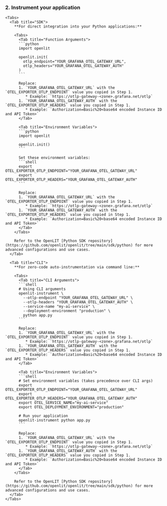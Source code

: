 ### 2. Instrument your application
    <Tabs>
      <Tab title="SDK">
        **For direct integration into your Python applications:**
        
        <Tabs>
          <Tab title="Function Arguments">
          ```python
          import openlit

          openlit.init(
            otlp_endpoint="YOUR_GRAFANA_OTEL_GATEWAY_URL", 
            otlp_headers="YOUR_GRAFANA_OTEL_GATEWAY_AUTH"
          )
          ```

          Replace:
          1. `YOUR_GRAFANA_OTEL_GATEWAY_URL` with the `OTEL_EXPORTER_OTLP_ENDPOINT` value you copied in Step 1.
             * Example: `https://otlp-gateway-<zone>.grafana.net/otlp`
          1. `YOUR_GRAFANA_OTEL_GATEWAY_AUTH` with the `OTEL_EXPORTER_OTLP_HEADERS` value you copied in Step 1.
             * Example: `Authorization=Basic%20<base64 encoded Instance ID and API Token>`
          </Tab>
          
          <Tab title="Environment Variables">
          ```python
          import openlit

          openlit.init()
          ```

          Set these environment variables:
          ```shell
          export OTEL_EXPORTER_OTLP_ENDPOINT="YOUR_GRAFANA_OTEL_GATEWAY_URL"
          export OTEL_EXPORTER_OTLP_HEADERS="YOUR_GRAFANA_OTEL_GATEWAY_AUTH"
          ```

          Replace:
          1. `YOUR_GRAFANA_OTEL_GATEWAY_URL` with the `OTEL_EXPORTER_OTLP_ENDPOINT` value you copied in Step 1.
             * Example: `https://otlp-gateway-<zone>.grafana.net/otlp`
          1. `YOUR_GRAFANA_OTEL_GATEWAY_AUTH` with the `OTEL_EXPORTER_OTLP_HEADERS` value you copied in Step 1.
             * Example: `Authorization=Basic%20<base64 encoded Instance ID and API Token>`
          </Tab>
        </Tabs>

        Refer to the OpenLIT [Python SDK repository](https://github.com/openlit/openlit/tree/main/sdk/python) for more advanced configurations and use cases.
      </Tab>
      
      <Tab title="CLI">
        **For zero-code auto-instrumentation via command line:**
        
        <Tabs>
          <Tab title="CLI Arguments">
          ```shell
          # Using CLI arguments
          openlit-instrument \
            --otlp-endpoint "YOUR_GRAFANA_OTEL_GATEWAY_URL" \
            --otlp-headers "YOUR_GRAFANA_OTEL_GATEWAY_AUTH" \
            --service-name "my-ai-service" \
            --deployment-environment "production" \
            python app.py
          ```
          
          Replace:
          1. `YOUR_GRAFANA_OTEL_GATEWAY_URL` with the `OTEL_EXPORTER_OTLP_ENDPOINT` value you copied in Step 1.
             * Example: `https://otlp-gateway-<zone>.grafana.net/otlp`
          1. `YOUR_GRAFANA_OTEL_GATEWAY_AUTH` with the `OTEL_EXPORTER_OTLP_HEADERS` value you copied in Step 1.
             * Example: `Authorization=Basic%20<base64 encoded Instance ID and API Token>`
          </Tab>
          
          <Tab title="Environment Variables">
          ```shell
          # Set environment variables (takes precedence over CLI args)
          export OTEL_EXPORTER_OTLP_ENDPOINT="YOUR_GRAFANA_OTEL_GATEWAY_URL"
          export OTEL_EXPORTER_OTLP_HEADERS="YOUR_GRAFANA_OTEL_GATEWAY_AUTH"
          export OTEL_SERVICE_NAME="my-ai-service"
          export OTEL_DEPLOYMENT_ENVIRONMENT="production"
          
          # Run your application
          openlit-instrument python app.py
          ```
          
          Replace:
          1. `YOUR_GRAFANA_OTEL_GATEWAY_URL` with the `OTEL_EXPORTER_OTLP_ENDPOINT` value you copied in Step 1.
             * Example: `https://otlp-gateway-<zone>.grafana.net/otlp`
          1. `YOUR_GRAFANA_OTEL_GATEWAY_AUTH` with the `OTEL_EXPORTER_OTLP_HEADERS` value you copied in Step 1.
             * Example: `Authorization=Basic%20<base64 encoded Instance ID and API Token>`
          </Tab>
        </Tabs>

        Refer to the OpenLIT [Python SDK repository](https://github.com/openlit/openlit/tree/main/sdk/python) for more advanced configurations and use cases.
      </Tab>
    </Tabs>
